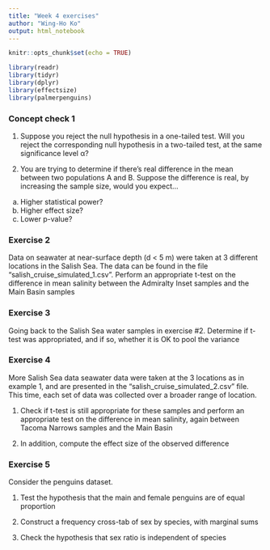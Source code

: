 ```yaml
---
title: "Week 4 exercises"
author: "Wing-Ho Ko"
output: html_notebook
---
```


```r
knitr::opts_chunk$set(echo = TRUE)
```

```r
library(readr)
library(tidyr)
library(dplyr)
library(effectsize)
library(palmerpenguins)
```

### Concept check 1

1. Suppose you reject the null hypothesis in a one-tailed test. Will you reject the corresponding null hypothesis in a two-tailed test, at the same significance level α?

2. You are trying to determine if there’s real difference in the mean between two populations A and B. Suppose the difference is real, by increasing the sample size, would you expect…

 a. Higher statistical power?
 b. Higher effect size?
 c. Lower p-value?

### Exercise 2

Data on seawater at near-surface depth (d < 5 m) were taken at 3 different locations in the Salish Sea. The data can be found in the file "salish_cruise_simulated_1.csv". Perform an appropriate t-test on the difference in mean salinity between the Admiralty Inset samples and the Main Basin samples

### Exercise 3

Going back to the Salish Sea water samples in exercise #2. Determine if t-test was appropriated, and if so, whether it is OK to pool the variance

### Exercise 4

More Salish Sea data seawater data were taken at the 3 locations as in example 1, and are presented in the "salish_cruise_simulated_2.csv" file. This time, each set of data was collected over a broader range of location. 

1. Check if t-test is still appropriate for these samples and perform an appropriate test on the difference in mean salinity, again between Tacoma Narrows samples and the Main Basin

2. In addition, compute the effect size of the observed difference

### Exercise 5

Consider the penguins dataset.

1. Test the hypothesis that the main and female penguins are of equal proportion

2. Construct a frequency cross-tab of sex by species, with marginal sums

3. Check the hypothesis that sex ratio is independent of species
